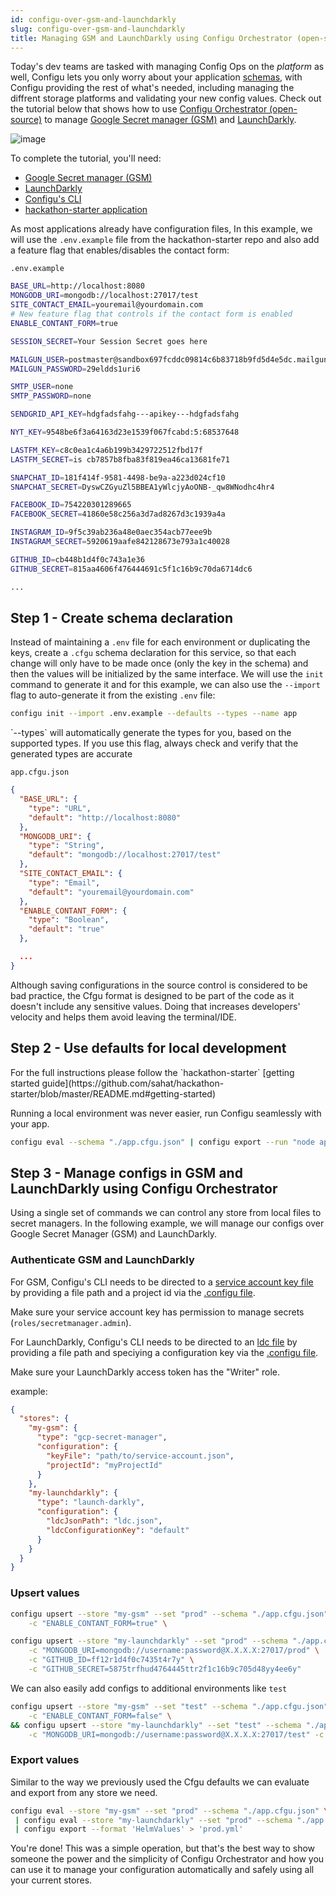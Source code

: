 ```yaml
---
id: configu-over-gsm-and-launchdarkly
slug: configu-over-gsm-and-launchdarkly
title: Managing GSM and LaunchDarkly using Configu Orchestrator (open-source)
---
```


Today's dev teams are tasked with managing Config Ops on the _platform_ as well,
Configu lets you only worry about your application [schemas](/config-schema), with Configu providing the rest of what's needed, including managing the diffrent storage platforms
and validating your new config values. Check out the tutorial below that shows how to use [Configu Orchestrator (open-source)](https://github.com/configu/configu) to manage
[Google Secret manager (GSM)](https://cloud.google.com/secret-manager) and [LaunchDarkly](https://apidocs.launchdarkly.com/tag/Feature-flags).

![image](./img/gsm-launch-darkly-diagram.png)

To complete the tutorial, you'll need:

- [Google Secret manager (GSM)](https://cloud.google.com/secret-manager)
- [LaunchDarkly](https://apidocs.launchdarkly.com/tag/Feature-flags)
- [Configu's CLI](/cli-setup)
- [hackathon-starter application](https://github.com/sahat/hackathon-starter)

As most applications already have configuration files, In this example, we will use the `.env.example` file from the hackathon-starter repo and also add a feature flag that enables/disables the contact form:

`.env.example`

```bash
BASE_URL=http://localhost:8080
MONGODB_URI=mongodb://localhost:27017/test
SITE_CONTACT_EMAIL=youremail@yourdomain.com
# New feature flag that controls if the contact form is enabled
ENABLE_CONTANT_FORM=true

SESSION_SECRET=Your Session Secret goes here

MAILGUN_USER=postmaster@sandbox697fcddc09814c6b83718b9fd5d4e5dc.mailgun.org
MAILGUN_PASSWORD=29eldds1uri6

SMTP_USER=none
SMTP_PASSWORD=none

SENDGRID_API_KEY=hdgfadsfahg---apikey---hdgfadsfahg

NYT_KEY=9548be6f3a64163d23e1539f067fcabd:5:68537648

LASTFM_KEY=c8c0ea1c4a6b199b3429722512fbd17f
LASTFM_SECRET=is cb7857b8fba83f819ea46ca13681fe71

SNAPCHAT_ID=181f414f-9581-4498-be9a-a223d024cf10
SNAPCHAT_SECRET=DyswCZGyuZl5BBEA1yWlcjyAoONB-_qw8WNodhc4hr4

FACEBOOK_ID=754220301289665
FACEBOOK_SECRET=41860e58c256a3d7ad8267d3c1939a4a

INSTAGRAM_ID=9f5c39ab236a48e0aec354acb77eee9b
INSTAGRAM_SECRET=5920619aafe842128673e793a1c40028

GITHUB_ID=cb448b1d4f0c743a1e36
GITHUB_SECRET=815aa4606f476444691c5f1c16b9c70da6714dc6

...
```

## Step 1 - Create schema declaration

Instead of maintaining a `.env` file for each environment or duplicating the keys,
create a `.cfgu` schema declaration for this service, so that each change will only have to be made once (only the key in the schema) and then the values will be initialized by the same interface.
We will use the `init` command to generate it and for this example, we can also use the `--import` flag to auto-generate it from the existing `.env` file:

```bash
configu init --import .env.example --defaults --types --name app
```

<Admonition type="info">
  `--types` will automatically generate the types for you, based on the supported types. If you use
  this flag, always check and verify that the generated types are accurate
</Admonition>

`app.cfgu.json`

```json
{
  "BASE_URL": {
    "type": "URL",
    "default": "http://localhost:8080"
  },
  "MONGODB_URI": {
    "type": "String",
    "default": "mongodb://localhost:27017/test"
  },
  "SITE_CONTACT_EMAIL": {
    "type": "Email",
    "default": "youremail@yourdomain.com"
  },
  "ENABLE_CONTANT_FORM": {
    "type": "Boolean",
    "default": "true"
  },

  ...
}
```

<Admonition type="info">
  Although saving configurations in the source control is considered to be bad practice, the Cfgu
  format is designed to be part of the code as it doesn't include any sensitive values. Doing that
  increases developers' velocity and helps them avoid leaving the terminal/IDE.
</Admonition>

## Step 2 - Use defaults for local development

<Admonition type="info">
  For the full instructions please follow the `hackathon-starter` [getting started
  guide](https://github.com/sahat/hackathon-starter/blob/master/README.md#getting-started)
</Admonition>

Running a local environment was never easier, run Configu seamlessly with your app.

```bash
configu eval --schema "./app.cfgu.json" | configu export --run "node app.js"
```

## Step 3 - Manage configs in GSM and LaunchDarkly using Configu Orchestrator

Using a single set of commands we can control any store from local files to secret managers.
In the following example, we will manage our configs over Google Secret Manager (GSM) and LaunchDarkly.

### Authenticate GSM and LaunchDarkly

For GSM, Configu's CLI needs to be directed to a [service account key file](https://cloud.google.com/iam/docs/service-accounts-create) by providing a file path and a project id via the [.configu file](../cli-config).

<Admonition type="info">

Make sure your service account key has permission to manage secrets (`roles/secretmanager.admin`).

</Admonition>

For LaunchDarkly, Configu's CLI needs to be directed to an [ldc file](https://github.com/launchdarkly-labs/ldc) by providing a file path and speciying a configuration key via the [.configu file](../cli-config).

<Admonition type="info">

Make sure your LaunchDarkly access token has the "Writer" role.

</Admonition>

example:

```json
{
  "stores": {
    "my-gsm": {
      "type": "gcp-secret-manager",
      "configuration": {
        "keyFile": "path/to/service-account.json",
        "projectId": "myProjectId"
      }
    },
    "my-launchdarkly": {
      "type": "launch-darkly",
      "configuration": {
        "ldcJsonPath": "ldc.json",
        "ldcConfigurationKey": "default"
      }
    }
  }
}
```

### Upsert values

```bash
configu upsert --store "my-gsm" --set "prod" --schema "./app.cfgu.json" \
    -c "ENABLE_CONTANT_FORM=true" \
```

```bash
configu upsert --store "my-launchdarkly" --set "prod" --schema "./app.cfgu.json" \
    -c "MONGODB_URI=mongodb://username:password@X.X.X.X:27017/prod" \
    -c "GITHUB_ID=ff12r1d4f0c7435t4r7y" \
    -c "GITHUB_SECRET=5875trfhud4764445ttr2f1c16b9c705d48yy4ee6y"
```

We can also easily add configs to additional environments like `test`

```bash
configu upsert --store "my-gsm" --set "test" --schema "./app.cfgu.json" \
    -c "ENABLE_CONTANT_FORM=false" \
&& configu upsert --store "my-launchdarkly" --set "test" --schema "./app.cfgu.json" \
    -c "MONGODB_URI=mongodb://username:password@X.X.X.X:27017/test" -c "GITHUB_ID=ff12r1-test-435t4r7y" -c "GITHUB_SECRET=5875trfhud476444-test-1c16b9c705d48yy4ee6y"
```

### Export values

Similar to the way we previously used the Cfgu defaults we can evaluate and export from any store we need.

```bash
configu eval --store "my-gsm" --set "prod" --schema "./app.cfgu.json" \
 | configu eval --store "my-launchdarkly" --set "prod" --schema "./app.cfgu.json" \
 | configu export --format 'HelmValues' > 'prod.yml'
```

You're done! This was a simple operation, but that's the best way to show someone the power and the simplicity of Configu Orchestrator and how you can use it to manage your configuration automatically and safely using all your current stores.
